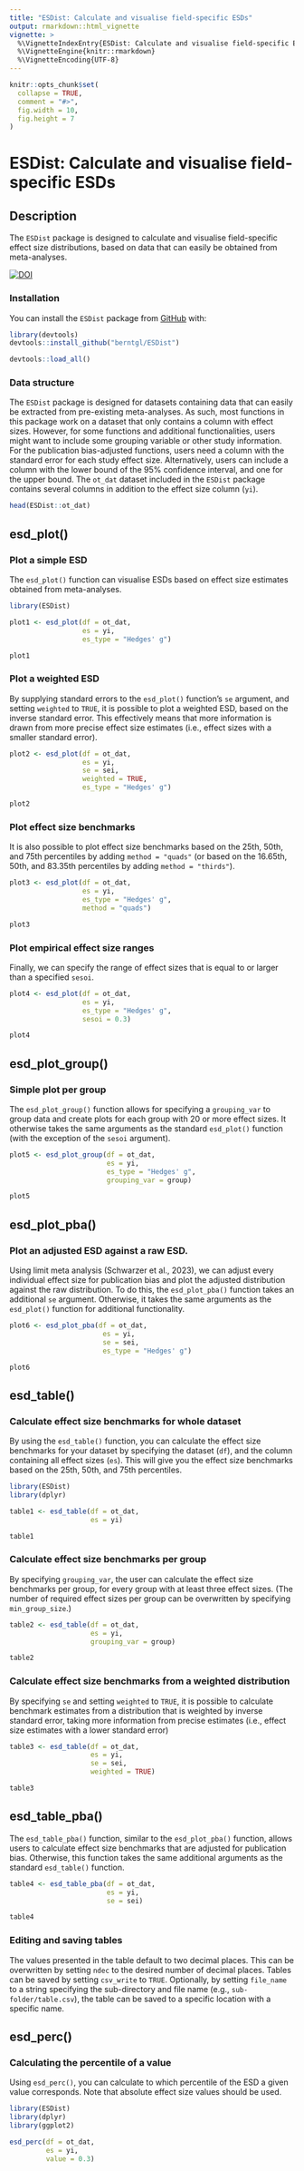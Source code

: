 ```yaml
---
title: "ESDist: Calculate and visualise field-specific ESDs"
output: rmarkdown::html_vignette
vignette: >
  %\VignetteIndexEntry{ESDist: Calculate and visualise field-specific ESDs}
  %\VignetteEngine{knitr::rmarkdown}
  %\VignetteEncoding{UTF-8}
---
```


```r
knitr::opts_chunk$set(
  collapse = TRUE,
  comment = "#>",
  fig.width = 10,
  fig.height = 7
)
```

# ESDist: Calculate and visualise field-specific ESDs

<!-- badges: start -->
<!-- badges: end -->

## Description
The `ESDist` package is designed to calculate and visualise field-specific
effect size distributions, based on data that can easily be obtained from 
meta-analyses.

[![DOI](https://zenodo.org/badge/532824630.svg)](https://zenodo.org/badge/latestdoi/532824630)


### Installation

You can install the `ESDist` package from [GitHub](https://github.com/) with:

```r
library(devtools)
devtools::install_github("berntgl/ESDist")
```

```r
devtools::load_all()
```

### Data structure

The `ESDist` package is designed for datasets containing data that can easily 
be extracted from pre-existing meta-analyses. As such, most functions in this 
package work on a dataset that only contains a column with effect sizes. 
However, for some functions and additional functionalities, users might want to 
include some grouping variable or other study information. For the publication
bias-adjusted functions, users need a column with the standard error for each
study effect size. Alternatively, users can include a column with the lower 
bound of the 95% confidence interval, and one for the upper bound. The `ot_dat` 
dataset included in the `ESDist` package contains several columns in addition to 
the effect size column (`yi`).

```r
head(ESDist::ot_dat)
```


## esd_plot()
### Plot a simple ESD

The `esd_plot()` function can visualise ESDs based on effect size estimates 
obtained from meta-analyses.

```r
library(ESDist)
```

```r
plot1 <- esd_plot(df = ot_dat,
                  es = yi,
                  es_type = "Hedges' g")

plot1
```


### Plot a weighted ESD

By supplying standard errors to the `esd_plot()` function's `se` argument, and 
setting `weighted` to `TRUE`, it is possible to plot a weighted ESD, based on
the inverse standard error. This effectively means that more information is
drawn from more precise effect size estimates (i.e., effect sizes with a smaller
standard error). 

```r
plot2 <- esd_plot(df = ot_dat,
                  es = yi,
                  se = sei,
                  weighted = TRUE,
                  es_type = "Hedges' g")

plot2
```

### Plot effect size benchmarks

It is also possible to plot effect size benchmarks based on the 25th, 50th, and 
75th percentiles by adding `method = "quads"` (or based on the 16.65th, 50th, 
and 83.35th percentiles by adding `method = "thirds"`).

```r
plot3 <- esd_plot(df = ot_dat,
                  es = yi,
                  es_type = "Hedges' g",
                  method = "quads")

plot3
```


### Plot empirical effect size ranges

Finally, we can specify the range of effect sizes that is equal to or larger 
than a specified `sesoi`.

```r
plot4 <- esd_plot(df = ot_dat,
                  es = yi,
                  es_type = "Hedges' g",
                  sesoi = 0.3)

plot4
```


## esd_plot_group()
### Simple plot per group

The `esd_plot_group()` function allows for specifying a `grouping_var` to group 
data and create plots for each group with 20 or more effect sizes. It otherwise
takes the same arguments as the standard `esd_plot()` function (with the 
exception of the `sesoi` argument).

```r
plot5 <- esd_plot_group(df = ot_dat,
                        es = yi,
                        es_type = "Hedges' g",
                        grouping_var = group)

plot5
```


## esd_plot_pba()
### Plot an adjusted ESD against a raw ESD.
Using limit meta analysis (Schwarzer et al., 2023), we can adjust every 
individual effect size for publication bias and plot the adjusted distribution 
against the raw distribution. To do this, the `esd_plot_pba()` function takes
an additional `se` argument. Otherwise, it takes the same arguments as the 
`esd_plot()` function for additional functionality.


```r
plot6 <- esd_plot_pba(df = ot_dat,
                       es = yi,
                       se = sei,
                       es_type = "Hedges' g")

plot6
```


## esd_table()
### Calculate effect size benchmarks for whole dataset
By using the `esd_table()` function, you can calculate the effect size 
benchmarks for your dataset by specifying the dataset (`df`), and the column 
containing all effect sizes (`es`). This will give you the effect size 
benchmarks based on the 25th, 50th, and 75th percentiles.

```r
library(ESDist)
library(dplyr)
```

```r
table1 <- esd_table(df = ot_dat,
                    es = yi)

table1
```

### Calculate effect size benchmarks per group
By specifying `grouping_var`, the user can calculate the effect size benchmarks
per group, for every group with at least three effect sizes. (The number of 
required effect sizes per group can be overwritten by specifying 
`min_group_size`.)

```r
table2 <- esd_table(df = ot_dat,
                    es = yi,
                    grouping_var = group)

table2
```


### Calculate effect size benchmarks from a weighted distribution
By specifying `se` and setting `weighted` to `TRUE`, it is possible to calculate
benchmark estimates from a distribution that is weighted by inverse standard 
error, taking more information from precise estimates (i.e., effect size 
estimates with a lower standard error)

```r
table3 <- esd_table(df = ot_dat,
                    es = yi,
                    se = sei,
                    weighted = TRUE)

table3
```


## esd_table_pba()
The `esd_table_pba()` function, similar to the `esd_plot_pba()` function, 
allows users to calculate effect size benchmarks that are adjusted for 
publication bias. Otherwise, this function takes the same additional arguments
as the standard `esd_table()` function. 

```r
table4 <- esd_table_pba(df = ot_dat,
                        es = yi,
                        se = sei)

table4
```

### Editing and saving tables
The values presented in the table default to two decimal places. This can be 
overwritten by setting `ndec` to the desired number of decimal places. 
Tables can be saved by setting `csv_write` to `TRUE`. Optionally, by setting
`file_name` to a string specifying the sub-directory and file name (e.g., 
`sub-folder/table.csv`), the table can be saved to a specific location with a
specific name. 

## esd_perc()
### Calculating the percentile of a value
Using `esd_perc()`, you can calculate to which percentile of the ESD a given 
value corresponds. Note that absolute effect size values should be used.

```r
library(ESDist)
library(dplyr)
library(ggplot2)
```

```r
esd_perc(df = ot_dat,
         es = yi,
         value = 0.3)
```

